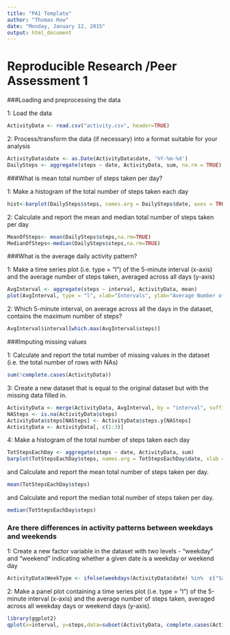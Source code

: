 ```yaml
---
title: "PA1 Template"
author: "Thomas How"
date: "Monday, January 12, 2015"
output: html_document
---
```



Reproducible Research /Peer Assessment 1
========================================



###Loading and preprocessing the data

1: Load the data

```r
ActivityData <- read.csv("activity.csv", header=TRUE)
```

2: Process/transform the data (if necessary) into a format suitable for your analysis
```r
ActivityData$date <- as.Date(ActivityData$date, '%Y-%m-%d')
DailySteps <- aggregate(steps ~ date, ActivityData, sum, na.rm = TRUE)

```



###What is mean total number of steps taken per day?

1: Make a histogram of the total number of steps taken each day

```r
hist<-barplot(DailySteps$steps, names.arg = DailySteps$date, axes = TRUE, xlab = "Activity Date", ylab="Total Steps Taken", main="Total number of steps taken each day")

```


2: Calculate and report the mean and median total number of steps taken per day

```r
MeanOfSteps<- mean(DailySteps$steps,na.rm=TRUE)
MedianOfSteps<-median(DailySteps$steps,na.rm=TRUE)

```



###What is the average daily activity pattern?

1: Make a time series plot (i.e. type = "l") of the 5-minute interval (x-axis) and the average number of steps taken, averaged across all days (y-axis)

```r
AvgInterval <- aggregate(steps ~ interval, ActivityData, mean)
plot(AvgInterval, type = "l", xlab="Intervals", ylab="Average Number of Steps per Interval", main="Average Daily Activity Pattern")
```


2: Which 5-minute interval, on average across all the days in the dataset, contains the maximum number of steps?

```r
AvgInterval$interval[which.max(AvgInterval$steps)]
```



###Imputing missing values

1: Calculate and report the total number of missing values in the dataset (i.e. the total number of rows with NAs) 

```r
sum(!complete.cases(ActivityData))
```

3: Create a new dataset that is equal to the original dataset but with the missing data filled in.

```r
ActivityData <- merge(ActivityData, AvgInterval, by = "interval", suffixes = c("", ".y"))
NASteps <- is.na(ActivityData$steps)
ActivityData$steps[NASteps] <- ActivityData$steps.y[NASteps]
ActivityData <- ActivityData[, c(1:3)]
```

4: Make a histogram of the total number of steps taken each day 

```r
TotStepsEachDay <- aggregate(steps ~ date, ActivityData, sum)
barplot(TotStepsEachDay$steps, names.arg = TotStepsEachDay$date, xlab = "Date", ylab = "Total number of Steps Per Day",main="Total number of Steps Taken Each Day")
```

and Calculate and report the mean total number of steps taken per day. 

```r
mean(TotStepsEachDay$steps)
```

and Calculate and report the median total number of steps taken per day. 

```r
median(TotStepsEachDay$steps)
```



### Are there differences in activity patterns between weekdays and weekends

1: Create a new factor variable in the dataset with two levels - "weekday" and "weekend" indicating whether a given date is a weekday or weekend day 

```r
ActivityData$WeekType <- ifelse(weekdays(ActivityData$date) %in%  c("Saturday", "Sunday"),'weekend','weekday')
```

2: Make a panel plot containing a time series plot (i.e. type = "l") of the 5-minute interval (x-axis) and the average number of steps taken, averaged across all weekday days or weekend days (y-axis). 

```r
library(ggplot2)
qplot(x=interval, y=steps,data=subset(ActivityData, complete.cases(ActivityData)),geom='smooth', geom_line(color='blue'), stat='summary', fun.y=mean) + facet_grid(WeekType~.) + facet_wrap(~WeekType,nrow=2) + labs(title='Average # of steps taken across weekday/weekend') + theme_bw()

```

